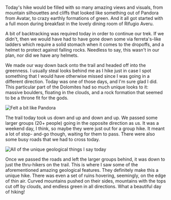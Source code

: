 Today's hike would be filled with so many amazing views and visuals, from
mountain silhouettes and cliffs that looked like something out of Pandora from
Avatar, to crazy earthly formations of green. And it all got started with a full
moon during breakfast in the lovely dining room of Rifugio Averu.

<Stats gain="3218" loss="4835" miles="10.8" steps="27944" />

A bit of backtracking was required today in order to continue our trek. If we
didn't, then we would have had to have gone down some via ferreta's-like ladders
which require a solid stomach when it comes to the dropoffs, and a helmet to
protect against falling rocks. Needless to say, this wasn't in our plan, nor
did we have any helmets.

We made our way down back onto the trail and headed off into the greenness. I
usually steal looks behind me as I hike just in case I spot something that I
would have otherwise missed since I was going in a different direction. Today was
one of those days, and I'm sure glad I did. This particular part of the Dolomites
had so much unique looks to it: massive boulders, floating in the clouds, and a
rock formation that seemed to be a throne fit for the gods.

![Felt a bit like Pandora](2019/07/16/557d453a-3958-48a1-b56a-41ad3349d9c4.jpeg,2019/07/16/9e6568fa-5d34-436c-87b2-afa20cea2c40.jpeg)

The trail today took us down and up and down and up. We passed some larger
groups (20+ people) going in the opposite direction as us. It was a weekend day,
I think, so maybe they were just out for a group hike. It meant a lot of stop-
and-go though, waiting for them to pass. There were also some busy roads that we
had to cross today.

![All of the unique geological things I say today](2019/07/16/16c93619-8f44-42f8-a04e-674bef66336c.jpeg,2019/07/16/29680659-4692-4208-85de-60d07db817a2.jpeg,2019/07/16/566f0517-9987-4e7f-b9af-b292f278ae05.jpeg)

Once we passed the roads and left the larger groups behind, it was down to just
the thru-hikers on the trail. This is where I saw some of the aforementioned
amazing geological features. They definitely make this a unique hike. There was
even a set of ruins hovering, seemingly, on the edge of thin air. Curved
mountains pushed on their sides, mountains with the tops cut off by clouds, and
endless green in all directions. What a beautiful day of hiking!
